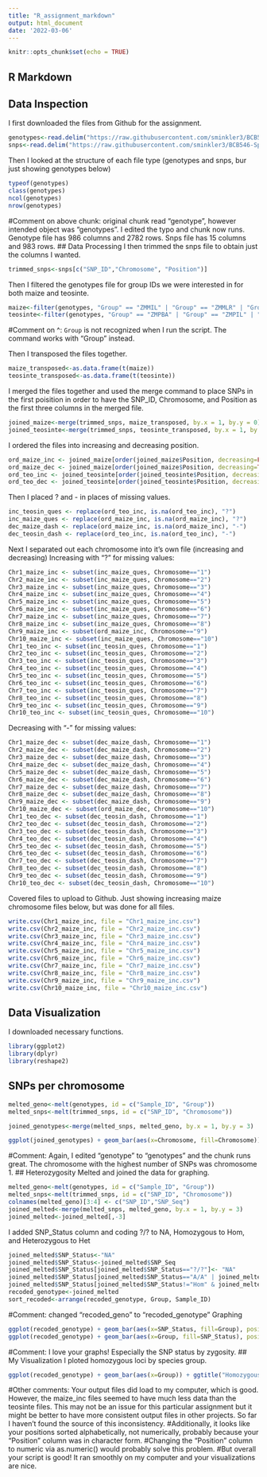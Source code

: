 ```yaml
---
title: "R_assignment_markdown"
output: html_document
date: '2022-03-06'
---
```


```r
knitr::opts_chunk$set(echo = TRUE)
```

## R Markdown
## Data Inspection
I first downloaded the files from Github for the assignment. 

```r
genotypes<-read.delim("https://raw.githubusercontent.com/sminkler3/BCB546-Spring2022/main/assignments/UNIX_Assignment/fang_et_al_genotypes.txt", header=T)
snps<-read.delim("https://raw.githubusercontent.com/sminkler3/BCB546-Spring2022/main/assignments/UNIX_Assignment/snp_position.txt", header=T)
```

Then I looked at the structure of each file type (genotypes and snps, bur just showing genotypes below)
```r
typeof(genotypes)
class(genotypes)
ncol(genotypes)
nrow(genotypes)
```
#Comment on above chunk: original chunk read "genotype", however intended object was "genotypes". I edited the typo and chunk now runs. 
Genotype file has 986 columns and 2782 rows. Snps file has 15 columns and 983 rows.
## Data Processing
I then trimmed the snps file to obtain just the columns I wanted.
```r
trimmed_snps<-snps[c("SNP_ID","Chromosome", "Position")]
```
Then I filtered the genotypes file for group IDs we were interested in for both maize and teosinte.

```r
maize<-filter(genotypes, "Group" == "ZMMIL" | "Group" == "ZMMLR" | "Group" == "ZMMMR")
teosinte<-filter(genotypes, "Group" == "ZMPBA" | "Group" == "ZMPIL" | "Group" == "ZMPJA")
```
#Comment on ^: `Group` is not recognized when I run the script. The command works with "Group" instead. 

Then I transposed the files together.
```r
maize_transposed<-as.data.frame(t(maize))
teosinte_transposed<-as.data.frame(t(teosinte))
```
I merged the files together and used the merge command to place SNPs in the first poisition in order to have the SNP_ID, Chromosome, and Position as the first three columns in the merged file.
```r
joined_maize<-merge(trimmed_snps, maize_transposed, by.x = 1, by.y = 0)
joined_teosinte<-merge(trimmed_snps, teosinte_transposed, by.x = 1, by.y = 0)
```
I ordered the files into increasing and decreasing position.

```r
ord_maize_inc <- joined_maize[order(joined_maize$Position, decreasing=FALSE),]
ord_maize_dec <- joined_maize[order(joined_maize$Position, decreasing=TRUE),]
ord_teo_inc <- joined_teosinte[order(joined_teosinte$Position, decreasing=FALSE),]
ord_teo_dec <- joined_teosinte[order(joined_teosinte$Position, decreasing=TRUE),]
```


Then I placed ? and - in places of missing values.
```r
inc_teosin_ques <- replace(ord_teo_inc, is.na(ord_teo_inc), "?")
inc_maize_ques <- replace(ord_maize_inc, is.na(ord_maize_inc), "?")
dec_maize_dash <- replace(ord_maize_inc, is.na(ord_maize_inc), "-")
dec_teosin_dash <- replace(ord_teo_inc, is.na(ord_teo_inc), "-")
```
Next I separated out each chromosome into it's own file (increasing and decreasing)
Increasing with "?" for missing values:
```r
Chr1_maize_inc <- subset(inc_maize_ques, Chromosome=="1")
Chr2_maize_inc <- subset(inc_maize_ques, Chromosome=="2")
Chr3_maize_inc <- subset(inc_maize_ques, Chromosome=="3")
Chr4_maize_inc <- subset(inc_maize_ques, Chromosome=="4")
Chr5_maize_inc <- subset(inc_maize_ques, Chromosome=="5")
Chr6_maize_inc <- subset(inc_maize_ques, Chromosome=="6")
Chr7_maize_inc <- subset(inc_maize_ques, Chromosome=="7")
Chr8_maize_inc <- subset(inc_maize_ques, Chromosome=="8")
Chr9_maize_inc <- subset(ord_maize_inc, Chromosome=="9")
Chr10_maize_inc <- subset(inc_maize_ques, Chromosome=="10")
Chr1_teo_inc <- subset(inc_teosin_ques, Chromosome=="1")
Chr2_teo_inc <- subset(inc_teosin_ques, Chromosome=="2")
Chr3_teo_inc <- subset(inc_teosin_ques, Chromosome=="3")
Chr4_teo_inc <- subset(inc_teosin_ques, Chromosome=="4")
Chr5_teo_inc <- subset(inc_teosin_ques, Chromosome=="5")
Chr6_teo_inc <- subset(inc_teosin_ques, Chromosome=="6")
Chr7_teo_inc <- subset(inc_teosin_ques, Chromosome=="7")
Chr8_teo_inc <- subset(inc_teosin_ques, Chromosome=="8")
Chr9_teo_inc <- subset(inc_teosin_ques, Chromosome=="9")
Chr10_teo_inc <- subset(inc_teosin_ques, Chromosome=="10")
```
Decreasing with "-" for missing values:
```r
Chr1_maize_dec <- subset(dec_maize_dash, Chromosome=="1")
Chr2_maize_dec <- subset(dec_maize_dash, Chromosome=="2")
Chr3_maize_dec <- subset(dec_maize_dash, Chromosome=="3")
Chr4_maize_dec <- subset(dec_maize_dash, Chromosome=="4")
Chr5_maize_dec <- subset(dec_maize_dash, Chromosome=="5")
Chr6_maize_dec <- subset(dec_maize_dash, Chromosome=="6")
Chr7_maize_dec <- subset(dec_maize_dash, Chromosome=="7")
Chr8_maize_dec <- subset(dec_maize_dash, Chromosome=="8")
Chr9_maize_dec <- subset(dec_maize_dash, Chromosome=="9")
Chr10_maize_dec <- subset(ord_maize_dec, Chromosome=="10")
Chr1_teo_dec <- subset(dec_teosin_dash, Chromosome=="1")
Chr2_teo_dec <- subset(dec_teosin_dash, Chromosome=="2")
Chr3_teo_dec <- subset(dec_teosin_dash, Chromosome=="3")
Chr4_teo_dec <- subset(dec_teosin_dash, Chromosome=="4")
Chr5_teo_dec <- subset(dec_teosin_dash, Chromosome=="5")
Chr6_teo_dec <- subset(dec_teosin_dash, Chromosome=="6")
Chr7_teo_dec <- subset(dec_teosin_dash, Chromosome=="7")
Chr8_teo_dec <- subset(dec_teosin_dash, Chromosome=="8")
Chr9_teo_dec <- subset(dec_teosin_dash, Chromosome=="9")
Chr10_teo_dec <- subset(dec_teosin_dash, Chromosome=="10")
```
Covered files to upload to Github. Just showing increasing maize chromosome files below, but was done for all files. 
```r
write.csv(Chr1_maize_inc, file = "Chr1_maize_inc.csv")
write.csv(Chr2_maize_inc, file = "Chr2_maize_inc.csv")
write.csv(Chr3_maize_inc, file = "Chr3_maize_inc.csv")
write.csv(Chr4_maize_inc, file = "Chr4_maize_inc.csv")
write.csv(Chr5_maize_inc, file = "Chr5_maize_inc.csv")
write.csv(Chr6_maize_inc, file = "Chr6_maize_inc.csv")
write.csv(Chr7_maize_inc, file = "Chr7_maize_inc.csv")
write.csv(Chr8_maize_inc, file = "Chr8_maize_inc.csv")
write.csv(Chr9_maize_inc, file = "Chr9_maize_inc.csv") 
write.csv(Chr10_maize_inc, file = "Chr10_maize_inc.csv")
```
## Data Visualization
I downloaded necessary functions.
```r
library(ggplot2)
library(dplyr)
library(reshape2)
```
## SNPs per chromosome
```r
melted_geno<-melt(genotypes, id = c("Sample_ID", "Group"))
melted_snps<-melt(trimmed_snps, id = c("SNP_ID", "Chromosome"))
```
```r
joined_genotypes<-merge(melted_snps, melted_geno, by.x = 1, by.y = 3)
```
```r
ggplot(joined_genotypes) + geom_bar(aes(x=Chromosome, fill=Chromosome)) + ggtitle("Number of SNPs/Chromosome") + labs(x="Chromosome",y="SNP Count")
```
#Comment: Again, I edited "genotype" to "genotypes" and the chunk runs great. 
The chromosome with the highest number of SNPs was chromosome 1.
## Heterozygosity 
Melted and joined the data for graphing.
```r
melted_geno<-melt(genotypes, id = c("Sample_ID", "Group"))
melted_snps<-melt(trimmed_snps, id = c("SNP_ID", "Chromosome"))
colnames(melted_geno)[3:4] <- c("SNP_ID","SNP_Seq")
joined_melted<-merge(melted_snps, melted_geno, by.x = 1, by.y = 3)
joined_melted<-joined_melted[,-3]
```
I added SNP_Status column and coding ?/? to NA, Homozygous to Hom, and Heterozygous to Het
```r
joined_melted$SNP_Status<-"NA"
joined_melted$SNP_Status<-joined_melted$SNP_Seq
joined_melted$SNP_Status[joined_melted$SNP_Status=="?/?"]<- "NA"
joined_melted$SNP_Status[joined_melted$SNP_Status=="A/A" | joined_melted$SNP_Status=="C/C" | joined_melted$SNP_Status=="G/G" | joined_melted$SNP_Status=="T/T"] <- "Hom"
joined_melted$SNP_Status[joined_melted$SNP_Status!="Hom" & joined_melted$SNP_Status!="NA"] <- "Het"
recoded_genotype<-joined_melted
sort_recoded<-arrange(recoded_genotype, Group, Sample_ID)
```
#Comment: changed "recoded_geno" to "recoded_genotype"
Graphing
```r
ggplot(recoded_genotype) + geom_bar(aes(x=SNP_Status, fill=Group), position = "fill") + ggtitle("Distribution of Groups Among SNPs") + labs(x="SNP Status",y="Group Contribution")
ggplot(recoded_genotype) + geom_bar(aes(x=Group, fill=SNP_Status), position = "fill") + ggtitle("SNP Status Per Group") + labs(x="Group",y="SNP Status Counts")
```
#Comment: I love your graphs! Especially the SNP status by zygosity.
## My Visualization
I ploted homozygous loci by species group.
```r
ggplot(recoded_genotype) + geom_bar(aes(x=Group)) + ggtitle("Homozygous Loci vs. Species") + labs(x="Group",y="Hom")
```
#Other comments: Your output files did load to my computer, which is good. However, the maize_inc files seemed to have much less data than the teosinte files. This may not be an issue for this particular assignment but it might be better to have more consistent output files in other projects. So far I haven't found the source of this inconsistency. 
#Additionally, it looks like your positions sorted alphabetically, not numerically, probably because your "Position" column was in character form. 
#Changing the "Position" column to numeric via as.numeric() would probably solve this problem. 
#But overall your script is good! It ran smoothly on my computer and your visualizations are nice. 


